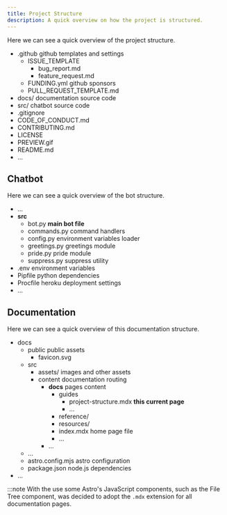 ```yaml
---
title: Project Structure
description: A quick overview on how the project is structured.
---
```



Here we can see a quick overview of the project structure.

<FileTree>

- .github github templates and settings
  - ISSUE_TEMPLATE
    - bug_report.md
    - feature_request.md
  - FUNDING.yml github sponsors
  - PULL_REQUEST_TEMPLATE.md
- docs/ documentation source code
- src/ chatbot source code
- .gitignore
- CODE_OF_CONDUCT.md
- CONTRIBUTING.md
- LICENSE
- PREVIEW.gif
- README.md
- ...

</FileTree>

## Chatbot

Here we can see a quick overview of the bot structure.

<FileTree>

- ...
- **src**
  - bot.py **main bot file**
  - commands.py command handlers
  - config.py environment variables loader
  - greetings.py greetings module
  - pride.py pride module
  - suppress.py suppress utility
- .env environment variables
- Pipfile python dependencies
- Procfile heroku deployment settings
- ...

</FileTree>

## Documentation

Here we can see a quick overview of this documentation structure.


<FileTree>

- docs
  - public public assets
    - favicon.svg
  - src
    - assets/ images and other assets
    - content documentation routing
      - **docs** pages content
        - guides
          - project-structure.mdx **this current page**
          - ...
        - reference/
        - resources/
        - index.mdx home page file
        - ...
      - ...
  - ...
  - astro.config.mjs astro configuration
  - package.json node.js dependencies
- ...

</FileTree>

:::note
With the use some Astro's JavaScript components, such as the File Tree component, was decided to adopt the `.mdx` extension for all documentation pages.

